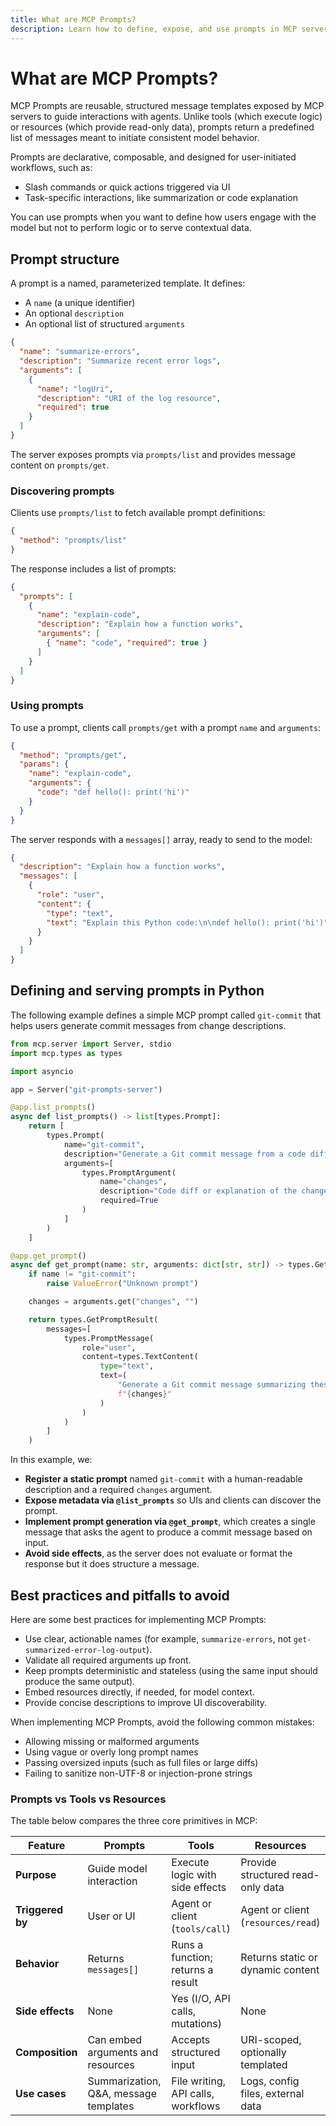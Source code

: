 ```yaml
---
title: What are MCP Prompts?
description: Learn how to define, expose, and use prompts in MCP servers.
---
```


# What are MCP Prompts?

MCP Prompts are reusable, structured message templates exposed by MCP servers to guide interactions with agents. Unlike tools (which execute logic) or resources (which provide read-only data), prompts return a predefined list of messages meant to initiate consistent model behavior.

Prompts are declarative, composable, and designed for user-initiated workflows, such as:

- Slash commands or quick actions triggered via UI
- Task-specific interactions, like summarization or code explanation

You can use prompts when you want to define how users engage with the model but not to perform logic or to serve contextual data.

## Prompt structure

A prompt is a named, parameterized template. It defines:

- A `name` (a unique identifier)
- An optional `description`
- An optional list of structured `arguments`

```json
{
  "name": "summarize-errors",
  "description": "Summarize recent error logs",
  "arguments": [
    {
      "name": "logUri",
      "description": "URI of the log resource",
      "required": true
    }
  ]
}

```

The server exposes prompts via `prompts/list` and provides message content on `prompts/get`.

### Discovering prompts

Clients use `prompts/list` to fetch available prompt definitions:

```json
{
  "method": "prompts/list"
}

```

The response includes a list of prompts:

```json
{
  "prompts": [
    {
      "name": "explain-code",
      "description": "Explain how a function works",
      "arguments": [
        { "name": "code", "required": true }
      ]
    }
  ]
}

```

### Using prompts

To use a prompt, clients call `prompts/get` with a prompt `name` and `arguments`:

```json
{
  "method": "prompts/get",
  "params": {
    "name": "explain-code",
    "arguments": {
      "code": "def hello(): print('hi')"
    }
  }
}

```

The server responds with a `messages[]` array, ready to send to the model:

```json
{
  "description": "Explain how a function works",
  "messages": [
    {
      "role": "user",
      "content": {
        "type": "text",
        "text": "Explain this Python code:\n\ndef hello(): print('hi')"
      }
    }
  ]
}

```

## Defining and serving prompts in Python

The following example defines a simple MCP prompt called `git-commit` that helps users generate commit messages from change descriptions.

```python
from mcp.server import Server, stdio
import mcp.types as types

import asyncio

app = Server("git-prompts-server")

@app.list_prompts()
async def list_prompts() -> list[types.Prompt]:
    return [
        types.Prompt(
            name="git-commit",
            description="Generate a Git commit message from a code diff or change summary",
            arguments=[
                types.PromptArgument(
                    name="changes",
                    description="Code diff or explanation of the changes made",
                    required=True
                )
            ]
        )
    ]

@app.get_prompt()
async def get_prompt(name: str, arguments: dict[str, str]) -> types.GetPromptResult:
    if name != "git-commit":
        raise ValueError("Unknown prompt")

    changes = arguments.get("changes", "")

    return types.GetPromptResult(
        messages=[
            types.PromptMessage(
                role="user",
                content=types.TextContent(
                    type="text",
                    text=(
                        "Generate a Git commit message summarizing these changes:\n\n"
                        f"{changes}"
                    )
                )
            )
        ]
    )
```

In this example, we:

- **Register a static prompt** named `git-commit` with a human-readable description and a required `changes` argument.
- **Expose metadata via `@list_prompts`** so UIs and clients can discover the prompt.
- **Implement prompt generation via `@get_prompt`**, which creates a single message that asks the agent to produce a commit message based on input.
- **Avoid side effects**, as the server does not evaluate or format the response but it does structure a message.

## Best practices and pitfalls to avoid

Here are some best practices for implementing MCP Prompts:

- Use clear, actionable names (for example, `summarize-errors`, not `get-summarized-error-log-output`).
- Validate all required arguments up front.
- Keep prompts deterministic and stateless (using the same input should produce the same output).
- Embed resources directly, if needed, for model context.
- Provide concise descriptions to improve UI discoverability.

When implementing MCP Prompts, avoid the following common mistakes:

- Allowing missing or malformed arguments
- Using vague or overly long prompt names
- Passing oversized inputs (such as full files or large diffs)
- Failing to sanitize non-UTF-8 or injection-prone strings

### Prompts vs Tools vs Resources

The table below compares the three core primitives in MCP:

| Feature          | Prompts                               | Tools                              | Resources                          |
|------------------|---------------------------------------|------------------------------------|------------------------------------|
| **Purpose**      | Guide model interaction               | Execute logic with side effects    | Provide structured read-only data  |
| **Triggered by** | User or UI                            | Agent or client (`tools/call`)     | Agent or client (`resources/read`) |
| **Behavior**     | Returns `messages[]`                  | Runs a function; returns a result  | Returns static or dynamic content  |
| **Side effects** | None                                  | Yes (I/O, API calls, mutations)    | None                               |
| **Composition**  | Can embed arguments and resources     | Accepts structured input           | URI-scoped, optionally templated   |
| **Use cases**    | Summarization, Q&A, message templates | File writing, API calls, workflows | Logs, config files, external data |
